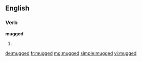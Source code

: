 ==English==

===Verb===
'''mugged'''

# {{past of|mug}}

[[de:mugged]]
[[fr:mugged]]
[[mg:mugged]]
[[simple:mugged]]
[[vi:mugged]]